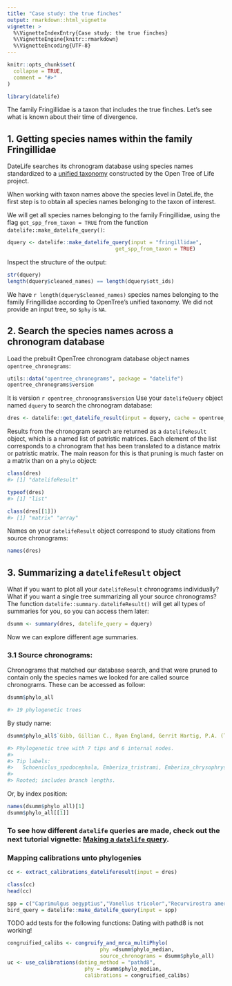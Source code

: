 ```yaml
---
title: "Case study: the true finches"
output: rmarkdown::html_vignette
vignette: >
  %\VignetteIndexEntry{Case study: the true finches}
  %\VignetteEngine{knitr::rmarkdown}
  %\VignetteEncoding{UTF-8}
---
```


```r
knitr::opts_chunk$set(
  collapse = TRUE,
  comment = "#>"
)
```

```r
library(datelife)
```

The family Fringillidae is a taxon that includes the true finches. Let's see what is known about their time of divergence.

## 1. Getting species names within the family Fringillidae

DateLife searches its chronogram database using species names standardized to a [unified taxonomy](https://tree.opentreeoflife.org/about/taxonomy-version/ott3.3) constructed by the Open Tree of Life project.

When working with taxon names above the species level in DateLife, the first step is to obtain all species names belonging to the taxon of interest. 

We will get all species names belonging to the family Fringillidae, using the flag `get_spp_from_taxon = TRUE` from the function `datelife::make_datelife_query()`:

```r
dquery <- datelife::make_datelife_query(input = "fringillidae",               
                                   get_spp_from_taxon = TRUE)
```

Inspect the structure of the output:

```r
str(dquery)
length(dquery$cleaned_names) == length(dquery$ott_ids)
```

We have `r length(dquery$cleaned_names)` species names belonging to the family Fringillidae according to OpenTree's unified taxonomy. We did not provide an input tree, so `$phy` is `NA`.

## 2. Search the species names across a chronogram database

Load the prebuilt OpenTree chronogram database object names `opentree_chronograms`:

```r
utils::data("opentree_chronograms", package = "datelife")
opentree_chronograms$version
```

It is version `r opentree_chronograms$version`
Use your `datelifeQuery` object named `dquery` to search the chronogram database:

```r
dres <- datelife::get_datelife_result(input = dquery, cache = opentree_chronograms)
```

Results from the chronogram search are returned as a `datelifeResult` object, which is a named list of patristic matrices. Each element of the list corresponds to a chronogram that has been translated to a distance matrix or patristic matrix. The main reason for this is that pruning is much faster on a matrix than on a `phylo` object:

```r
class(dres)
#> [1] "datelifeResult"

typeof(dres)
#> [1] "list"

class(dres[[1]])
#> [1] "matrix" "array"
```

Names on your `datelifeResult` object correspond to study citations from source chronograms:

```r
names(dres)
```


## 3. Summarizing a `datelifeResult` object

What if you want to plot all your `datelifeResult` chronograms individually? What if you want a single tree summarizing all your source chronograms? The function `datelife::summary.datelifeResult()` will get all types of summaries for you, so you can access them later:

```r
dsumm <- summary(dres, datelife_query = dquery)
```

Now we can explore different age summaries.

### 3.1 Source chronograms:

Chronograms that matched our database search, and that were pruned to contain only the species names we looked for are called source chronograms. These can be accessed as follow:

```r
dsumm$phylo_all

#> 19 phylogenetic trees
```

By study name:

```r
dsumm$phylo_all$`Gibb, Gillian C., Ryan England, Gerrit Hartig, P.A. (Trish) McLenachan, Briar L. Taylor Smith, Bennet J. McComish, Alan Cooper, David Penny. 2015. New Zealand passerines help clarify the diversification of major songbird lineages during the Oligocene. Genome Biology and Evolution 7 (11): 2983-2995.`

#> Phylogenetic tree with 7 tips and 6 internal nodes.
#> 
#> Tip labels:
#>   Schoeniclus_spodocephala, Emberiza_tristrami, Emberiza_chrysophrys, #> Emberiza_pusilla, Schoeniclus_aureolus, Serinus_canaria, ...
#> 
#> Rooted; includes branch lengths.
```

Or, by index position:

```r
names(dsumm$phylo_all)[1]
dsumm$phylo_all[[1]]
```

### To see how different `datelife` queries are made, check out the next tutorial vignette: [Making a `datelife` query](make_datelife_query.html).

### Mapping calibrations unto phylogenies

```r
cc <- extract_calibrations_dateliferesult(input = dres)
```

```r
class(cc)
head(cc)
```

```r
spp = c("Caprimulgus aegyptius","Vanellus tricolor","Recurvirostra americana","Centropus nigrorufus","Bombycilla cedrorum","Orthotomus cinereiceps","Ortygospiza atricollis", "Nasica longirostris","Terpsiphone viridis", "Myiothlypis signata","Atlapetes melanopsis","Idiopsar brachyurus","Rauenia bonariensis","Lessonia oreas","Tyrannus niveigularis"  ,"Rukia longirostra","Zosterops ponapensis","Ixobrychus involucris","Melanerpes pulcher","Picus viridanus","Cynanthus canivetii")
bird_query = datelife::make_datelife_query(input = spp)
```
TODO add tests for the following functions:
Dating with pathd8 is not working!

```r
congruified_calibs <- congruify_and_mrca_multiPhylo(
                              phy =dsumm$phylo_median,
                              source_chronograms = dsumm$phylo_all)
uc <- use_calibrations(dating_method = "pathd8", 
                         phy = dsumm$phylo_median, 
                         calibrations = congruified_calibs)

```

